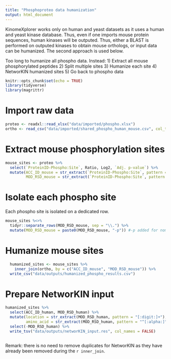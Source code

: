 ```yaml
---
title: "Phosphoproteo data humanization"
output: html_document
---
```


KinomeXplorer works only on human and yeast datasets as it uses a human and yeast kinase database. Thus, even if one imports mouse protein sequences, human kinases will be outputed. Thus, either a BLAST is performed on outputed kinases to obtain mouse orthologs, or input data can be humanized. The second approach is used below.

Too long to humanize all phospho data. Instead:
1) Extract all mouse phosphorylated peptides
2) Split multiple sites
3) Humanize each site
4) NetworKIN humanized sites
5) Go back to phospho data


```r
knitr::opts_chunk$set(echo = TRUE)
library(tidyverse)
library(magrittr)
```

# Import raw data
```r
proteo <- readxl::read_xlsx("data/imported/phospho.xlsx")
ortho <- read_csv("data/imported/shared_phospho_human_mouse.csv", col_types = cols())
```

# Extract mouse phosphorylation sites
```r
mouse_sites <- proteo %>%  
  select(`ProteinID-Phospho:Site`, Ratio, Log2, `Adj. p-value`) %>% 
  mutate(ACC_ID_mouse = str_extract(`ProteinID-Phospho:Site`, pattern = "^[:alnum:]*"),
         MOD_RSD_mouse = str_extract(`ProteinID-Phospho:Site`, pattern = "(?<=Phospho:).*"))

```

# Isolate each phospho site
Each phospho site is isolated on a dedicated row.
```r
mouse_sites %<>% 
  tidyr::separate_rows(MOD_RSD_mouse, sep = "\\.") %>% 
  mutate(MOD_RSD_mouse = paste0(MOD_RSD_mouse, "-p")) #-p added for nomenclature consistency
```

# Humanize mouse sites
```r
  humanized_sites <- mouse_sites %>% 
    inner_join(ortho, by = c("ACC_ID_mouse", "MOD_RSD_mouse")) %>% 
  write_csv("data/outputs/humanized_phospho_results.csv")
```


# Prepare NetworKIN input
```r
humanized_sites %>% 
  select(ACC_ID_human, MOD_RSD_human) %>% 
  mutate(location = str_extract(MOD_RSD_human, pattern = "[:digit:]+"),
         amino_acid = str_extract(MOD_RSD_human, pattern = "^[:alpha:]")) %>% 
  select(-MOD_RSD_human) %>% 
  write_tsv("data/outputs/networKIN_input.res", col_names = FALSE)
  
```

Remark: there is no need to remove duplicates for NetworKIN as they have already been removed during the `r inner_join`.